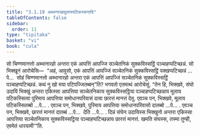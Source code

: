 ```yaml
---
title: "3.1.19 अब्भानारहमूलायपटिकस्सनादि"
tableOfContents: false
sidebar:
  order: 11
type: "tipitaka"
basket: "vi"
book: "cula"
---
```



<DynamicBreadcrumb />

<Division number="131" book="cula">

<Paragraph number="603" book="cula">
सो चिण्णमानत्तो अब्भानारहो अन्तरा एकं आपत्तिं आपज्जि सञ्चेतनिकं सुक्कविस्सट्ठिं पञ्चाहप्पटिच्छन्नं. सो भिक्खूनं आरोचेसि—  “अहं, आवुसो, एकं आपत्तिं आपज्जिं सञ्चेतनिकं सुक्कविस्सट्ठिं पक्खप्पटिच्छन्नं …पे…  सोहं चिण्णमानत्तो अब्भानारहो अन्तरा एकं आपत्तिं आपज्जिं सञ्चेतनिकं सुक्कविस्सट्ठिं पञ्चाहप्पटिच्छन्नं. कथं नु खो मया पटिपज्जितब्बन्”ति? भगवतो एतमत्थं आरोचेसुं. “तेन हि, भिक्खवे, संघो उदायिं भिक्खुं अन्तरा एकिस्सा आपत्तिया सञ्चेतनिकाय सुक्कविस्सट्ठिया पञ्चाहप्पटिच्छन्नाय मूलाय पटिकस्सित्वा पुरिमाय आपत्तिया समोधानपरिवासं दत्वा छारत्तं मानत्तं देतु. एवञ्च पन, भिक्खवे, मूलाय पटिकस्सितब्बो …पे… .
</Paragraph>

<Paragraph number="604" book="cula">
एवञ्च पन, भिक्खवे, पुरिमाय आपत्तिया समोधानपरिवासो दातब्बो …पे… .
</Paragraph>

<Paragraph number="605" book="cula">
एवञ्च पन, भिक्खवे, छारत्तं मानत्तं दातब्बं …पे…  देति …पे… .
</Paragraph>

<Paragraph number="606" book="cula">
दिन्नं संघेन उदायिस्स भिक्खुनो अन्तरा एकिस्सा आपत्तिया सञ्चेतनिकाय सुक्कविस्सट्ठिया पञ्चाहप्पटिच्छन्नाय छारत्तं मानत्तं. खमति संघस्स, तस्मा तुण्ही, एवमेतं धारयामी’”ति.
</Paragraph>
</Division>